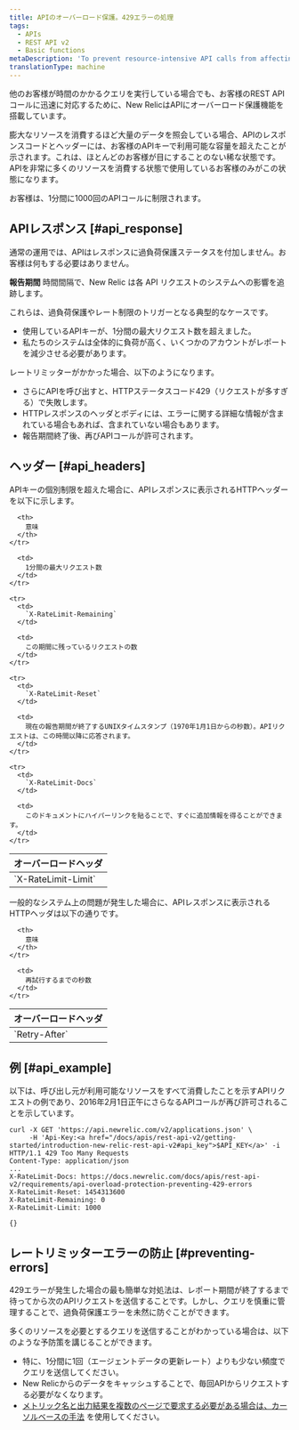 ```yaml
---
title: APIのオーバーロード保護。429エラーの処理
tags:
  - APIs
  - REST API v2
  - Basic functions
metaDescription: 'To prevent resource-intensive API calls from affecting other customers'' API calls, New Relic''s REST API includes overload protection.'
translationType: machine
---
```


他のお客様が時間のかかるクエリを実行している場合でも、お客様のREST APIコールに迅速に対応するために、New RelicはAPIにオーバーロード保護機能を搭載しています。

膨大なリソースを消費するほど大量のデータを照会している場合、APIのレスポンスコードとヘッダーには、お客様のAPIキーで利用可能な容量を超えたことが示されます。これは、ほとんどのお客様が目にすることのない稀な状態です。APIを非常に多くのリソースを消費する状態で使用しているお客様のみがこの状態になります。

お客様は、1分間に1000回のAPIコールに制限されます。

## APIレスポンス [#api_response]

通常の運用では、APIはレスポンスに過負荷保護ステータスを付加しません。お客様は何もする必要はありません。

**報告期間** 時間間隔で、New Relic は各 API リクエストのシステムへの影響を追跡します。

これらは、過負荷保護やレート制限のトリガーとなる典型的なケースです。

* 使用しているAPIキーが、1分間の最大リクエスト数を超えました。
* 私たちのシステムは全体的に負荷が高く、いくつかのアカウントがレポートを減少させる必要があります。

レートリミッターがかかった場合、以下のようになります。

* さらにAPIを呼び出すと、HTTPステータスコード429（リクエストが多すぎる）で失敗します。
* HTTPレスポンスのヘッダとボディには、エラーに関する詳細な情報が含まれている場合もあれば、含まれていない場合もあります。
* 報告期間終了後、再びAPIコールが許可されます。

## ヘッダー [#api_headers]

APIキーの個別制限を超えた場合に、APIレスポンスに表示されるHTTPヘッダーを以下に示します。

<table>
  <thead>
    <tr>
      <th>
        オーバーロードヘッダ
      </th>

      <th>
        意味
      </th>
    </tr>
  </thead>

  <tbody>
    <tr>
      <td>
        `X-RateLimit-Limit`
      </td>

      <td>
        1分間の最大リクエスト数
      </td>
    </tr>

    <tr>
      <td>
        `X-RateLimit-Remaining`
      </td>

      <td>
        この期間に残っているリクエストの数
      </td>
    </tr>

    <tr>
      <td>
        `X-RateLimit-Reset`
      </td>

      <td>
        現在の報告期間が終了するUNIXタイムスタンプ（1970年1月1日からの秒数）。APIリクエストは、この時間以降に応答されます。
      </td>
    </tr>

    <tr>
      <td>
        `X-RateLimit-Docs`
      </td>

      <td>
        このドキュメントにハイパーリンクを貼ることで、すぐに追加情報を得ることができます。
      </td>
    </tr>
  </tbody>
</table>

一般的なシステム上の問題が発生した場合に、APIレスポンスに表示されるHTTPヘッダは以下の通りです。

<table>
  <thead>
    <tr>
      <th style={{ width: "400px" }}>
        オーバーロードヘッダ
      </th>

      <th>
        意味
      </th>
    </tr>
  </thead>

  <tbody>
    <tr>
      <td id="overload-reset">
        `Retry-After`
      </td>

      <td>
        再試行するまでの秒数
      </td>
    </tr>
  </tbody>
</table>

## 例 [#api_example]

以下は、呼び出し元が利用可能なリソースをすべて消費したことを示すAPIリクエストの例であり、2016年2月1日正午にさらなるAPIコールが再び許可されることを示しています。

```
curl -X GET 'https://api.newrelic.com/v2/applications.json' \
     -H 'Api-Key:<a href="/docs/apis/rest-api-v2/getting-started/introduction-new-relic-rest-api-v2#api_key">$API_KEY</a>' -i
HTTP/1.1 429 Too Many Requests
Content-Type: application/json
...
X-RateLimit-Docs: https://docs.newrelic.com/docs/apis/rest-api-v2/requirements/api-overload-protection-preventing-429-errors
X-RateLimit-Reset: 1454313600
X-RateLimit-Remaining: 0
X-RateLimit-Limit: 1000

{}
```

## レートリミッターエラーの防止 [#preventing-errors]

429エラーが発生した場合の最も簡単な対処法は、レポート期間が終了するまで待ってから次のAPIリクエストを送信することです。しかし、クエリを慎重に管理することで、過負荷保護エラーを未然に防ぐことができます。

多くのリソースを必要とするクエリを送信することがわかっている場合は、以下のような予防策を講じることができます。

* 特に、1分間に1回（エージェントデータの更新レート）よりも少ない頻度でクエリを送信してください。
* New Relicからのデータをキャッシュすることで、毎回APIからリクエストする必要がなくなります。
* [メトリック名と出力結果を複数のページで要求する必要がある場合は、カーソルベースの手法](/docs/apis/rest-api-v2/requirements/pagination-api-output#metric_name_cursor_paging) を使用してください。